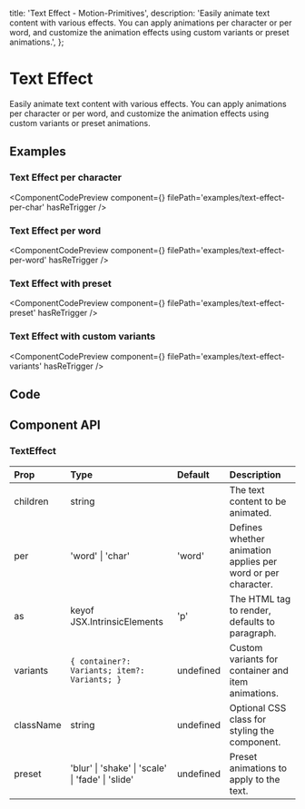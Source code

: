   title: 'Text Effect - Motion-Primitives',
  description:
    'Easily animate text content with various effects. You can apply animations per character or per word, and customize the animation effects using custom variants or preset animations.',
};


# Text Effect

Easily animate text content with various effects. You can apply animations per character or per word, and customize the animation effects using custom variants or preset animations.

## Examples

### Text Effect per character

<ComponentCodePreview
  component={<TextEffectPerChar />}
  filePath='examples/text-effect-per-char'
  hasReTrigger
/>

### Text Effect per word

<ComponentCodePreview
  component={<TextEffectPerWord />}
  filePath='examples/text-effect-per-word'
  hasReTrigger
/>

### Text Effect with preset

<ComponentCodePreview
  component={<TextEffectWithPreset />}
  filePath='examples/text-effect-preset'
  hasReTrigger
/>

### Text Effect with custom variants

<ComponentCodePreview
  component={<TextEffectWithCustomVariants />}
  filePath='examples/text-effect-variants'
  hasReTrigger
/>

## Code

<CodeBlock filePath='components/core/text-effect.tsx' />

## Component API

### TextEffect

| Prop      | Type                                              | Default   | Description                                                  |
| :-------- | :------------------------------------------------ | :-------- | :----------------------------------------------------------- |
| children  | string                                            |           | The text content to be animated.                             |
| per       | 'word' \| 'char'                                  | 'word'    | Defines whether animation applies per word or per character. |
| as        | keyof JSX.IntrinsicElements                       | 'p'       | The HTML tag to render, defaults to paragraph.               |
| variants  | `{ container?: Variants; item?: Variants; }`      | undefined | Custom variants for container and item animations.           |
| className | string                                            | undefined | Optional CSS class for styling the component.                |
| preset    | 'blur' \| 'shake' \| 'scale' \| 'fade' \| 'slide' | undefined | Preset animations to apply to the text.                      |
